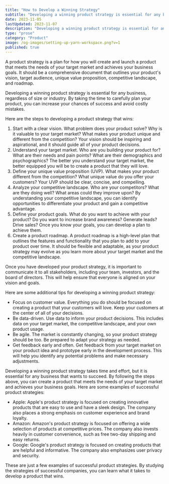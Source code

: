 ```yaml
---
title: "How to Develop a Winning Strategy"
subtitle: "Developing a winning product strategy is essential for any business, regardless of size or industry."
date: 2023-11-05
lastUpdated: 2023-11-07
description: "Developing a winning product strategy is essential for any business, regardless of size or industry."
type: "prose"
category: "Product"
image: /og-images/setting-up-yarn-workspace.png?v=1
published: true
---
```

A product strategy is a plan for how you will create and launch a product that meets the needs 
of your target market and achieves your business goals. It should be a comprehensive document 
that outlines your product's vision, target audience, unique value proposition, competitive 
landscape, and roadmap.

Developing a winning product strategy is essential for any business, regardless of size or industry. 
By taking the time to carefully plan your product, you can increase your chances of success and avoid 
costly mistakes.

Here are the steps to developing a product strategy that wins:

1. Start with a clear vision. What problem does your product solve? Why is it valuable to your target market? What makes your product unique and different from the competition? Your vision should be inspiring and aspirational, and it should guide all of your product decisions.
2. Understand your target market. Who are you building your product for? What are their needs and pain points? What are their demographics and psychographics? The better you understand your target market, the better equipped you will be to create a product that they will love.
3. Define your unique value proposition (UVP). What makes your product different from the competition? What unique value do you offer your customers? Your UVP should be clear, concise, and compelling.
4. Analyze your competitive landscape. Who are your competitors? What are they doing well? What areas could they improve upon? By understanding your competitive landscape, you can identify opportunities to differentiate your product and gain a competitive advantage.
5. Define your product goals. What do you want to achieve with your product? Do you want to increase brand awareness? Generate leads? Drive sales? Once you know your goals, you can develop a plan to achieve them.
6. Create a product roadmap. A product roadmap is a high-level plan that outlines the features and functionality that you plan to add to your product over time. It should be flexible and adaptable, as your product strategy may evolve as you learn more about your target market and the competitive landscape.

Once you have developed your product strategy, it is important to communicate it to all stakeholders, including your team, investors, and the board of directors. This will help ensure that everyone is aligned on your vision and goals.

Here are some additional tips for developing a winning product strategy:

* Focus on customer value. Everything you do should be focused on creating a product that your customers will love. Keep your customers at the center of all of your decisions.
* Be data-driven. Use data to inform your product decisions. This includes data on your target market, the competitive landscape, and your own product usage.
* Be agile. The market is constantly changing, so your product strategy should be too. Be prepared to adapt your strategy as needed.
* Get feedback early and often. Get feedback from your target market on your product idea and prototype early in the development process. This will help you identify any potential problems and make necessary adjustments.

Developing a winning product strategy takes time and effort, but it is essential for any business that wants to succeed. By following the steps above, you can create a product that meets the needs of your target market and achieves your business goals.
Here are some examples of successful product strategies:

* Apple: Apple's product strategy is focused on creating innovative products that are easy to use and have a sleek design. The company also places a strong emphasis on customer experience and brand loyalty.
* Amazon: Amazon's product strategy is focused on offering a wide selection of products at competitive prices. The company also invests heavily in customer convenience, such as free two-day shipping and easy returns.
* Google: Google's product strategy is focused on creating products that are helpful and informative. The company also emphasizes user privacy and security.

These are just a few examples of successful product strategies. By studying the strategies of successful companies, you can learn what it takes to develop a product that wins.
